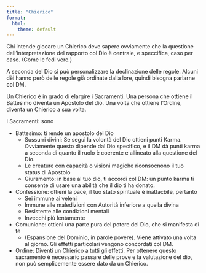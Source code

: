```yaml
---
title: "Chierico"
format:
  html:
    theme: default
---
```


Chi intende giocare un Chierico deve sapere ovviamente che la questione dell'interpretazione del rapporto col Dio è centrale, e speccifica, caso per caso. (Come le fedi vere.)

A seconda del Dio si può personalizzare la declinazione delle regole. Alcuni dèi hanno però delle regole già ordinate dalla lore,  quindi bisogna parlarne col DM. 

Un Chierico è in grado di elargire i Sacramenti. Una persona che ottiene il Battesimo diventa un Apostolo del dio. 
Una volta che ottiene l'Ordine, diventa un Chierico a sua volta. 

I Sacramenti: sono 

-  Battesimo: ti rende un apostolo del Dio
    - Sussurri divini: Se segui la volontà del Dio ottieni punti Karma. Ovviamente questo dipende dal Dio specifico, e il DM dà punti karma a seconda di quanto il ruolo è coerente e allineato alla questione del Dio.
    - Le creature con capacità o visioni magiche riconsocnono il tuo status di Apostolo
    - Giuramento: in base al tuo dio, ti accordi col DM: un punto karma ti consente di usare una abilità che il dio ti ha donato.
- Confessione: ottieni la pace, il tuo stato spirituale è inattacbile, pertanto 
    - Sei immune ai veleni 
    - Immune alle maledizioni con Autorità inferiore a quella divina
    - Resistente alle condizioni mentali 
    - Invecchi più lentamente 
- Comunione: ottieni una parte pura del potere del Dio, che si manifesta di te
    - (Espansione del Dominio, in parole povere). Viene attivato una volta al giorno. Gli effetti particolari vengono concordati col DM.
- Ordine: Diventi un Chierico a tutti gli effetti. Per ottenere questo sacramento è necessario passare delle prove e la valutazione del dio, non può semplicemente essere dato da un Chierico.

